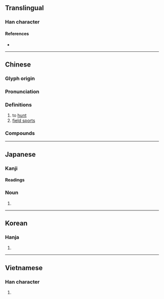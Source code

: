 {{also|猎|猟}}
{{character info/new}}
==Translingual==
{{Han simplified forms|獵|猟|猎}}

===Han character===
{{Han char|rn=94|rad=犬|as=15|sn=18|four=42216|canj=KHVVV|ids=⿰犭巤}}

====References====
* {{Han ref|kx=0720.270|dkj=20768|dj=1132.130|hdz=21376.070|uh=7375|ud=29557|bh=C279|bd=49785}}

----

==Chinese==
{{zh-forms|s=猎}}

===Glyph origin===
{{Han etym}}

===Pronunciation===
{{zh-pron
|m=liè
|c=lip6
|h=pfs=lia̍p
|mn=la̍h/lia̍p
|mn_note=la̍h - vernacular; lia̍p - literary
|w=5laq
|mc=y
|oc=y
|ma=y
|cat=v,n
}}

===Definitions===
{{zh-hanzi}}

# to [[hunt]]
# [[field sports]]

===Compounds===
{{zh-der|打獵|獵取|佃獵|出獵|射獵|伏獵|圍獵|採獵|校獵|獵豔|漁獵|獵師|獵人|會獵|獵場|獵狗|獵刀|獵食|獵奇|田獵|狩獵|狩獵法|獵槍|灞陵夜獵|獵具|游獵|獵犬|獵戶|獵殺|捕捉畋獵|獵裝|獵鳥|獵較|獵獵|獵物|獵涉|獵手|獵戶座|獵豹|涉獵|獵戶星座|放獵|盜獵|畋獵|打獵鼓|獵犬座|獵圍|漁獵時代|獵鷹|漁經獵史|捷獵|行獵|觀獵|野獵|羽獵|訪獵|遊獵|見獵心喜}}

----

==Japanese==
{{ja-kanji forms|猟|獵}}

===Kanji===
{{ja-kanji|grade=uc|rs=犬15|shin=猟}}

====Readings====
{{ja-readings|goon=りょう<れふ|kanon=りょう<れふ|kun=かり-, か-る}}

{{ja-kanjitab|りょう|yomi=o}}

===Noun===
{{ja-noun|shin=猟|りょう|hhira=れふ}}

# {{alternative spelling of|猟|lang=ja}}

----

==Korean==

===Hanja===
{{ko-hanja|hangeul=[[렵]]>[[엽]]|eumhun=|rv=ryeop>yeop|mr=ryŏp>yŏp|y=lyep>yep}}

# {{defn|lang=ko|sort=犬15}}

----

==Vietnamese==

===Han character===
{{vi-readings|rs=犬15| hanviet = lốp}}

# {{defn|lang=vi|sort=犬15}}